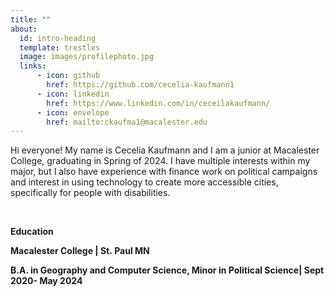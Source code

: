 ```yaml
---
title: ""
about:
  id: intro-heading
  template: trestles
  image: images/profilephoto.jpg
  links: 
      - icon: github
        href: https://github.com/cecelia-kaufmann1
      - icon: linkedin 
        href: https://www.linkedin.com/in/ceceilakaufmann/
      - icon: envelope 
        href: mailto:ckaufma1@macalester.edu
---
```


Hi everyone! My name is Cecelia Kaufmann and I am a junior at Macalester College, graduating in Spring of 2024. I have multiple interests within my major, but I also have experience with finance work on political campaigns and interest in using technology to create more accessible cities, specifically for people with disabilities.

\

**Education**

**Macalester College \| St. Paul MN**

**B.A. in Geography and Computer Science, Minor in Political Science\| Sept 2020- May 2024**

\
